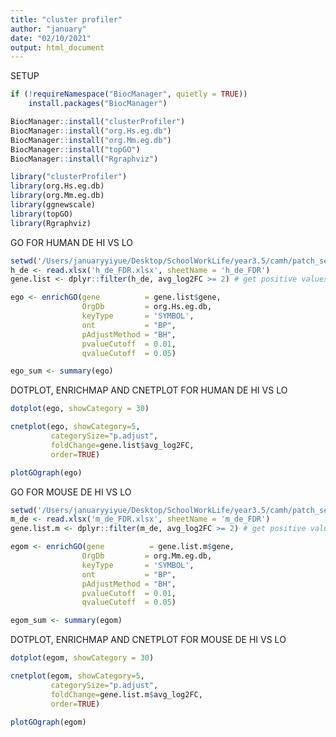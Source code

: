 ```yaml
---
title: "cluster profiler"
author: "january"
date: "02/10/2021"
output: html_document
---
```


SETUP
```r
if (!requireNamespace("BiocManager", quietly = TRUE))
    install.packages("BiocManager")

BiocManager::install("clusterProfiler")
BiocManager::install("org.Hs.eg.db")
BiocManager::install("org.Mm.eg.db")
BiocManager::install("topGO")
BiocManager::install("Rgraphviz")

library("clusterProfiler")
library(org.Hs.eg.db)
library(org.Mm.eg.db)
library(ggnewscale)
library(topGO)
library(Rgraphviz)
```

GO FOR HUMAN DE HI VS LO
``` r
setwd('/Users/januaryyiyue/Desktop/SchoolWorkLife/year3.5/camh/patch_seq_microglia')
h_de <- read.xlsx('h_de_FDR.xlsx', sheetName = 'h_de_FDR')
gene.list <- dplyr::filter(h_de, avg_log2FC >= 2) # get positive values for hi vs lo

ego <- enrichGO(gene          = gene.list$gene,
                OrgDb         = org.Hs.eg.db,
                keyType       = 'SYMBOL',
                ont           = "BP",
                pAdjustMethod = "BH",
                pvalueCutoff  = 0.01,
                qvalueCutoff  = 0.05)

ego_sum <- summary(ego)

```

DOTPLOT, ENRICHMAP AND CNETPLOT FOR HUMAN DE HI VS LO
``` r
dotplot(ego, showCategory = 30)

cnetplot(ego, showCategory=5,
         categorySize="p.adjust",
         foldChange=gene.list$avg_log2FC,
         order=TRUE)

plotGOgraph(ego)
```

GO FOR MOUSE DE HI VS LO
``` r
setwd('/Users/januaryyiyue/Desktop/SchoolWorkLife/year3.5/camh/patch_seq_microglia')
m_de <- read.xlsx('m_de_FDR.xlsx', sheetName = 'm_de_FDR')
gene.list.m <- dplyr::filter(m_de, avg_log2FC >= 2) # get positive values for hi vs lo

egom <- enrichGO(gene          = gene.list.m$gene,
                OrgDb         = org.Mm.eg.db,
                keyType       = 'SYMBOL',
                ont           = "BP",
                pAdjustMethod = "BH",
                pvalueCutoff  = 0.01,
                qvalueCutoff  = 0.05)

egom_sum <- summary(egom)

```

DOTPLOT, ENRICHMAP AND CNETPLOT FOR MOUSE DE HI VS LO
``` r
dotplot(egom, showCategory = 30)

cnetplot(egom, showCategory=5,
         categorySize="p.adjust",
         foldChange=gene.list.m$avg_log2FC,
         order=TRUE)

plotGOgraph(egom)
```


